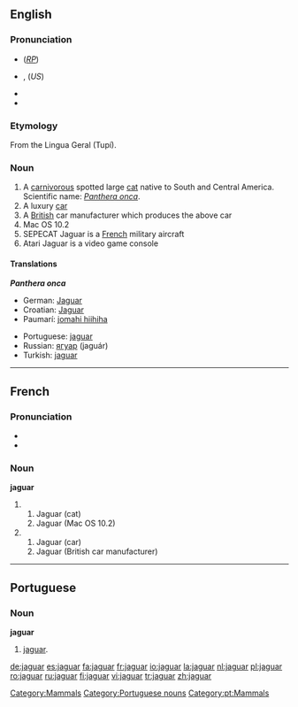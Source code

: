 ==English==

{{wikipedia}}
===Pronunciation===
* {{IPA|/ˈdʒæɡjuːə/}} (''[[RP]]'')
* {{IPA|/ˈdʒæɡwɑr/}},  {{SAMPA|/"dZ{%gwAr\/ or /"dZ{gju%Ar\/}} (''US'')
*{{audio|en-us-jaguar.ogg|Audio (US)}}
*{{audio|en-uk-jaguar.ogg|Audio (UK)}}

===Etymology===
From the Lingua Geral (Tupí).

===Noun===
{{en-noun}}

# A [[carnivorous]] spotted large [[cat]] native to South and Central America. Scientific name: ''[[Panthera onca]]''.
# A luxury [[car]]
# A [[British]] car manufacturer which produces the above car
# Mac OS 10.2
# SEPECAT Jaguar is a [[French]] military aircraft
# Atari Jaguar is a video game console

====Translations====
'''''Panthera onca'''''
{{top}}
*German: [[Jaguar]] {{m}}
*Croatian: [[Jaguar]]
*Paumarí: [[jomahi hiihiha]] {{f}}
{{mid}}
*Portuguese: [[#Portuguese|jaguar]] {{m}}
*Russian: [[ягуар]] (jaguár) {{m}}
*Turkish: [[jaguar#Turkish|jaguar]]
{{bottom}}

[[Category:Mammals]]

----

==French==

===Pronunciation===
* {{IPA|/ʒa.gwaʁ/}}
*{{audio|Fr-jaguar-fr-Paris.ogg|Audio (FR)}}

===Noun===
'''jaguar'''
# {{m}}
## Jaguar (cat)
## Jaguar (Mac OS 10.2)
# {{f}}
## Jaguar (car)
## Jaguar (British car manufacturer)

----

==Portuguese==
===Noun===
'''jaguar''' {{m}}
# [[#English|jaguar]].

[[Category:Portuguese nouns]]
[[Category:pt:Mammals]]

[[de:jaguar]]
[[es:jaguar]]
[[fa:jaguar]]
[[fr:jaguar]]
[[io:jaguar]]
[[la:jaguar]]
[[nl:jaguar]]
[[pl:jaguar]]
[[ro:jaguar]]
[[ru:jaguar]]
[[fi:jaguar]]
[[vi:jaguar]]
[[tr:jaguar]]
[[zh:jaguar]]